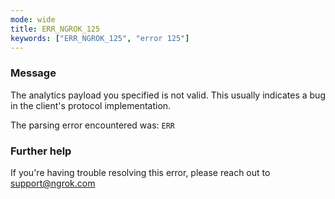 ```yaml
---
mode: wide
title: ERR_NGROK_125
keywords: ["ERR_NGROK_125", "error 125"]
---
```



### Message

The analytics payload you specified is not valid.
This usually indicates a bug in the client's protocol implementation.

The parsing error encountered was:
`ERR`

<ErrorDetails />

### Further help

If you're having trouble resolving this error, please reach out to [support@ngrok.com](mailto:support@ngrok.com?subject=Help%20with%20ERR_NGROK_125)

